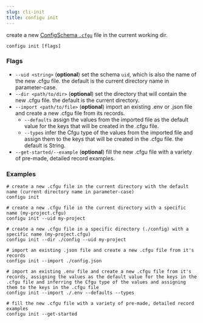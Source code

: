 ```yaml
---
slug: cli-init
title: configu init
---
```


create a new [ConfigSchema `.cfgu`](/docs/config-schema) file in the current working dir.

```shell
configu init [flags]
```

### Flags

- `--uid <string>` (**optional**) set the schema `uid`, which is also the name of the new .cfgu file. the default is the current directory name in parameter-case.
- `--dir <path/to/dir>` (**optional**) set the directory that will contain the new .cfgu file. the default is the current directory.
- `--import <path/to/file>` (**optional**) import an existing .env or .json file and create a new .cfgu file from its records.
  - `--defaults` assign the values from the imported file as the default value for the keys that will be created in the .cfgu file.
  - `--types` infer the Cfgu type of the values from the imported file and assign them to the keys that will be created in the .cfgu file. the default is String.
- `--get-started/--example` (**optional**) fill the new .cfgu file with a variety of pre-made, detailed record examples.

### Examples

```shell
# create a new .cfgu file in the current directory with the default name (current directory name in parameter-case)
configu init

# create a new .cfgu file in the current directory with a specific name (my-project.cfgu)
configu init --uid my-project

# create a new .cfgu file in a specific directory (./config) with a specific name (my-project.cfgu)
configu init --dir ./config --uid my-project

# import an existing .json file and create a new .cfgu file from it's records
configu init --import ./config.json

# import an existing .env file and create a new .cfgu file from it's records, assigning the values as the default value for the keys in the .cfgu file and inferring the Cfgu type of the values and assigning them to the keys in the .cfgu file
configu init --import ./.env --defaults --types

# fill the new .cfgu file with a variety of pre-made, detailed record examples
configu init --get-started
```

